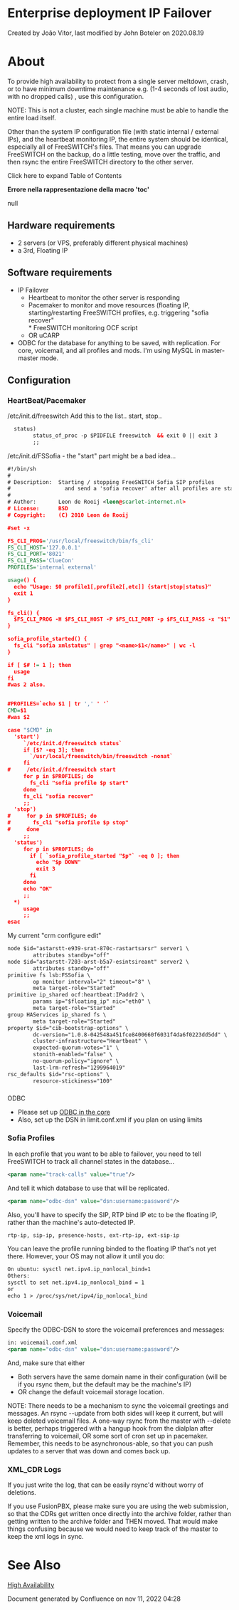 
# Enterprise deployment IP Failover 

 Created by  João Vitor, last modified by  John Boteler on 2020.08.19

# About

To provide high availability to protect from a single server meltdown, crash, or to have minimum downtime maintenance e.g. (1-4 seconds of lost audio, with no dropped calls) , use this configuration.

NOTE: This is not a cluster, each single machine must be able to handle the entire load itself.

Other than the system IP configuration file (with static internal / external IPs), and the heartbeat monitoring IP, the entire system should be identical, especially all of FreeSWITCH's files. That means you can upgrade FreeSWITCH on the backup, do a little testing, move over the traffic, and then rsync the entire FreeSWITCH directory to the other server.

Click here to expand Table of Contents

**Errore nella rappresentazione della macro 'toc'**

null

## Hardware requirements

* 2 servers (or VPS, preferably different physical machines)
* a 3rd, Floating IP

## Software requirements

* IP Failover  
   * Heartbeat to monitor the other server is responding  
   * Pacemaker to monitor and move resources (floating IP, starting/restarting FreeSWITCH profiles, e.g. triggering "sofia recover"  
         * FreeSWITCH monitoring OCF script  
   * OR uCARP
* ODBC for the database for anything to be saved, with replication. For core, voicemail, and all profiles and mods. I'm using MySQL in master-master mode.

## Configuration

### HeartBeat/Pacemaker

/etc/init.d/freeswitch Add this to the list.. start, stop..

```xml
  status)
        status_of_proc -p $PIDFILE freeswitch  && exit 0 || exit 3
        ;;
```

/etc/init.d/FSSofia - the "start" part might be a bad idea...

```xml
#!/bin/sh
#
# Description:  Starting / stopping FreeSWITCH Sofia SIP profiles
#                 and send a 'sofia recover' after all profiles are started
#
# Author:       Leon de Rooij <leon@scarlet-internet.nl>
# License:      BSD
# Copyright:    (C) 2010 Leon de Rooij

#set -x

FS_CLI_PROG='/usr/local/freeswitch/bin/fs_cli'
FS_CLI_HOST='127.0.0.1'
FS_CLI_PORT='8021'
FS_CLI_PASS='ClueCon'
PROFILES='internal external'

usage() {
  echo "Usage: $0 profile1[,profile2[,etc]] {start|stop|status}"
  exit 1
}

fs_cli() {
  $FS_CLI_PROG -H $FS_CLI_HOST -P $FS_CLI_PORT -p $FS_CLI_PASS -x "$1"
}

sofia_profile_started() {
  fs_cli "sofia xmlstatus" | grep "<name>$1</name>" | wc -l
}

if [ $# != 1 ]; then
  usage
fi
#was 2 also.


#PROFILES=`echo $1 | tr ',' ' '`
CMD=$1
#was $2

case "$CMD" in
  'start')
     `/etc/init.d/freeswitch status`
     if [$? -eq 3]; then
       `/usr/local/freeswitch/bin/freeswitch -nonat`
     fi
#     /etc/init.d/freeswitch start
     for p in $PROFILES; do
       fs_cli "sofia profile $p start"
     done
     fs_cli "sofia recover"
     ;;
  'stop')
#     for p in $PROFILES; do
#       fs_cli "sofia profile $p stop"
#     done
     ;;
  'status')
     for p in $PROFILES; do
       if [ `sofia_profile_started "$p"` -eq 0 ]; then
         echo "$p DOWN"
         exit 3
       fi
     done
     echo "OK"
     ;;
  *)
     usage
     ;;
esac
```

My current "crm configure edit"

```xml
node $id="astarstt-e939-srat-870c-rastartsarsr" server1 \
        attributes standby="off"
node $id="astarstt-7203-arst-b5a7-esintsireant" server2 \
        attributes standby="off"
primitive fs lsb:FSSofia \
        op monitor interval="2" timeout="8" \
        meta target-role="Started"
primitive ip_shared ocf:heartbeat:IPaddr2 \
        params ip="$floating_ip" nic="eth0" \
        meta target-role="Started"
group HAServices ip_shared fs \
        meta target-role="Started"
property $id="cib-bootstrap-options" \
        dc-version="1.0.8-042548a451fce8400660f6031f4da6f0223dd5dd" \
        cluster-infrastructure="Heartbeat" \
        expected-quorum-votes="1" \
        stonith-enabled="false" \
        no-quorum-policy="ignore" \
        last-lrm-refresh="1299964019"
rsc_defaults $id="rsc-options" \
        resource-stickiness="100"
```

###   
ODBC

* Please set up [ODBC in the core](https://wiki.freeswitch.org/wiki/Using%5FODBC%5Fin%5Fthe%5Fcore "Using ODBC in the core")
* Also, set up the DSN in limit.conf.xml if you plan on using limits

### Sofia Profiles

In each profile that you want to be able to failover, you need to tell FreeSWITCH to track all channel states in the database...

```xml
<param name="track-calls" value="true"/> 
```

And tell it which database to use that will be replicated.

```xml
<param name="odbc-dsn" value="dsn:username:password"/>
```

Also, you'll have to specify the SIP, RTP bind IP etc to be the floating IP, rather than the machine's auto-detected IP.

```xml
rtp-ip, sip-ip, presence-hosts, ext-rtp-ip, ext-sip-ip
```

You can leave the profile running binded to the floating IP that's not yet there. However, your OS may not allow it until you do:

```xml
On ubuntu: sysctl net.ipv4.ip_nonlocal_bind=1
Others:
sysctl to set net.ipv4.ip_nonlocal_bind = 1
or
echo 1 > /proc/sys/net/ipv4/ip_nonlocal_bind
```

### Voicemail

Specify the ODBC-DSN to store the voicemail preferences and messages:

```xml
in: voicemail.conf.xml
<param name="odbc-dsn" value="dsn:username:password"/>
```

  
And, make sure that either

* Both servers have the same domain name in their configuration (will be if you rsync them, but the default may be the machine's IP)
* OR change the default voicemail storage location.

NOTE: There needs to be a mechanism to sync the voicemail greetings and messages. An rsync --update from both sides will keep it current, but will keep deleted voicemail files. A one-way rsync from the master with --delete is better, perhaps triggered with a hangup hook from the dialplan after transferring to voicemail, OR some sort of cron set up in pacemaker. Remember, this needs to be asynchronous-able, so that you can push updates to a server that was down and comes back up.

### XML_CDR Logs

If you just write the log, that can be easily rsync'd without worry of deletions.

If you use FusionPBX, please make sure you are using the web submission, so that the CDRs get written once directly into the archive folder, rather than getting written to the archive folder and THEN moved. That would make things confusing because we would need to keep track of the master to keep the xml logs in sync.

# See Also

[High Availability](../Configuration/High-Availability/index.mdx#about)

  
Document generated by Confluence on nov 11, 2022 04:28
